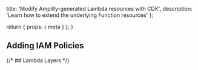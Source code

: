   title: 'Modify Amplify-generated Lambda resources with CDK',
  description:
    'Learn how to extend the underlying Function resources'
};

  return {
    props: {
      meta
    }
  };
}

## Adding IAM Policies

{/* ## Lambda Layers */}
